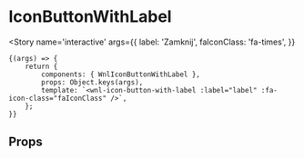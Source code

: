 
<Meta title='molecules/IconButtonWithLabel' component={WnlIconButtonWithLabel} />

# IconButtonWithLabel

<Story name='interactive'
       args={{
           label: 'Zamknij',
           faIconClass: 'fa-times',
       }}
>
    {(args) => {
        return {
            components: { WnlIconButtonWithLabel },
            props: Object.keys(args),
            template: `<wnl-icon-button-with-label :label="label" :fa-icon-class="faIconClass" />`,
        };
    }}
</Story>

## Props

<Props of={WnlIconButtonWithLabel} />

